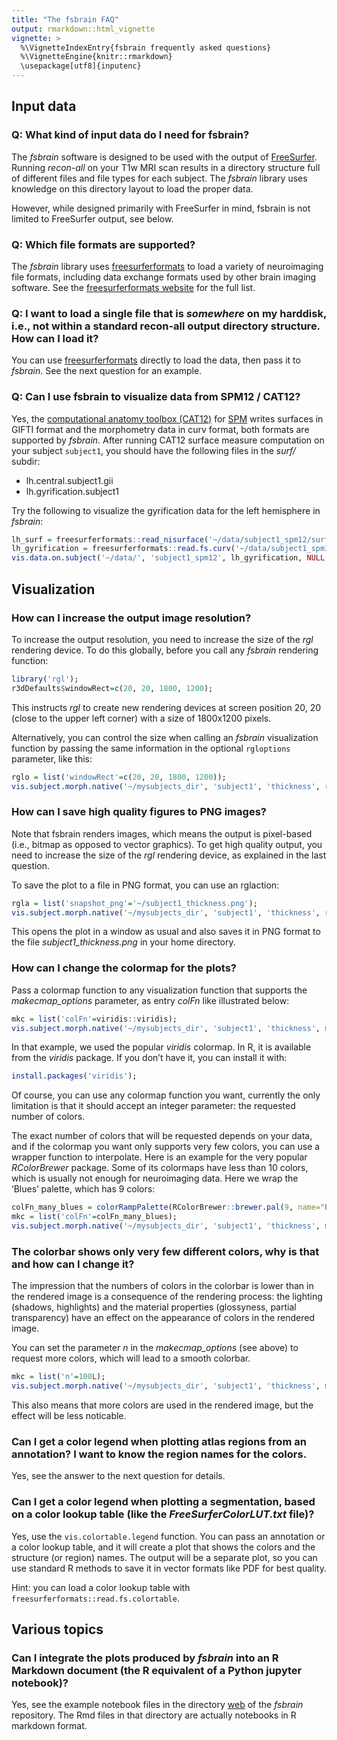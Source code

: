```yaml
---
title: "The fsbrain FAQ"
output: rmarkdown::html_vignette
vignette: >
  %\VignetteIndexEntry{fsbrain frequently asked questions}
  %\VignetteEngine{knitr::rmarkdown}
  \usepackage[utf8]{inputenc}
---
```


## Input data

### **Q**: What kind of input data do I need for fsbrain?

The *fsbrain* software is designed to be used with the output of [FreeSurfer](http://freesurfer.net/).  Running *recon-all* on your T1w MRI scan results in a directory structure full of different files and file types for each subject. The *fsbrain* library uses knowledge on this directory layout to load the proper data.

However, while designed primarily with FreeSurfer in mind, fsbrain is not limited to FreeSurfer output, see below.

### **Q**: Which file formats are supported? 

The *fsbrain* library uses [freesurferformats](https://github.com/dfsp-spirit/freesurferformats) to load a variety of neuroimaging file formats, including data exchange formats used by other brain imaging software. See the [freesurferformats website](https://github.com/dfsp-spirit/freesurferformats) for the full list.

### **Q**: I want to load a single file that is *somewhere* on my harddisk, i.e., not within a standard recon-all output directory structure. How can I load it?

You can use [freesurferformats](https://github.com/dfsp-spirit/freesurferformats) directly to load the data, then pass it to *fsbrain*. See the next question for an example.

### **Q**: Can I use fsbrain to visualize data from SPM12 / CAT12?

Yes, the [computational anatomy toolbox (CAT12)](http://www.neuro.uni-jena.de/cat/) for [SPM](https://www.fil.ion.ucl.ac.uk/spm/) writes surfaces in GIFTI format and the morphometry data in curv format, both formats are supported by *fsbrain*. After running CAT12 surface measure computation on your subject `subject1`, you should have the following files in the *surf/* subdir:

* lh.central.subject1.gii
* lh.gyrification.subject1

Try the following to visualize the gyrification data for the left hemisphere in *fsbrain*:

```r
lh_surf = freesurferformats::read_nisurface('~/data/subject1_spm12/surf/lh.central.subject1.gii');
lh_gyrification = freesurferformats::read.fs.curv('~/data/subject1_spm12/surf/lh.gyrification.subject1');
vis.data.on.subject('~/data/', 'subject1_spm12', lh_gyrification, NULL, surface=lh_surf);
```

## Visualization


### How can I increase the output image resolution?

To increase the output resolution, you need to increase the size of the *rgl* rendering device. To do this globally, before you call any *fsbrain* rendering function:

```r
library('rgl');
r3dDefaults$windowRect=c(20, 20, 1800, 1200);
```

This instructs *rgl* to create new rendering devices at screen position 20, 20 (close to the upper left corner) with a size of 1800x1200 pixels.

Alternatively, you can control the size when calling an *fsbrain* visualization function by passing the same information in the optional `rgloptions` parameter, like this:

```r
rglo = list('windowRect'=c(20, 20, 1800, 1200));
vis.subject.morph.native('~/mysubjects_dir', 'subject1', 'thickness', rgloptions=rglo);
```

###  How can I save high quality figures to PNG images?

Note that fsbrain renders images, which means the output is pixel-based (i.e., bitmap as opposed to vector graphics). To get high quality output, you need to increase the size of the *rgl* rendering device, as explained in the last question.

To save the plot to a file in PNG format, you can use an rglaction:

```r
rgla = list('snapshot_png'='~/subject1_thickness.png');
vis.subject.morph.native('~/mysubjects_dir', 'subject1', 'thickness', rglactions=rgla);
```

This opens the plot in a window as usual and also saves it in PNG format to the file *subject1_thickness.png* in your home directory.


### How can I change the colormap for the plots?

Pass a colormap function to any visualization function that supports the *makecmap_options* parameter, as entry *colFn* like illustrated below:

```r
mkc = list('colFn'=viridis::viridis);
vis.subject.morph.native('~/mysubjects_dir', 'subject1', 'thickness', makecmap_options=mkc);
```

In that example, we used the popular *viridis* colormap. In R, it is available from the *viridis* package. If you don't have it, you can install it with:

```r
install.packages('viridis');
```


Of course, you can use any colormap function you want, currently the only limitation is that it should accept an integer parameter: the requested number of colors. 

The exact number of colors that will be requested depends on your data, and if the colormap you want only supports very few colors, you can use a wrapper function to interpolate. Here is an example for the very popular *RColorBrewer* package. Some of its colormaps have less than 10 colors, which is usually not enough for neuroimaging data. Here we wrap the 'Blues' palette, which has 9 colors:

```r
colFn_many_blues = colorRampPalette(RColorBrewer::brewer.pal(9, name="Blues"));
mkc = list('colFn'=colFn_many_blues);
vis.subject.morph.native('~/mysubjects_dir', 'subject1', 'thickness', makecmap_options=mkc);
```

### The colorbar shows only very few different colors, why is that and how can I change it?

The impression that the numbers of colors in the colorbar is lower than in the rendered image is a consequence of the rendering process: the lighting (shadows, highlights) and the material properties (glossyness, partial transparency) have an effect on the appearance of colors in the rendered image.

You can set the parameter *n* in the *makecmap_options* (see above) to request more colors, which will lead to a smooth colorbar.

```r
mkc = list('n'=100L);
vis.subject.morph.native('~/mysubjects_dir', 'subject1', 'thickness', makecmap_options=mkc);
```

This also means that more colors are used in the rendered image, but the effect will be less noticable.

### Can I get a color legend when plotting atlas regions from an annotation? I want to know the region names for the colors.

Yes, see the answer to the next question for details.

### Can I get a color legend when plotting a segmentation, based on a color lookup table (like the *FreeSurferColorLUT.txt* file)?

Yes, use the `vis.colortable.legend` function. You can pass an annotation or a color lookup table, and it will create a plot that shows the colors and the structure (or region) names. The output will be a separate plot, so you can use standard R methods to save it in vector formats like PDF for best quality. 

Hint: you can load a color lookup table with `freesurferformats::read.fs.colortable`.

## Various topics

### Can I integrate the plots produced by *fsbrain* into an R Markdown document (the R equivalent of a Python jupyter notebook)?

Yes, see the example notebook files in the directory [web](https://github.com/dfsp-spirit/fsbrain/tree/master/web/) of the *fsbrain* repository. The Rmd files in that directory are actually notebooks in R markdown format.


